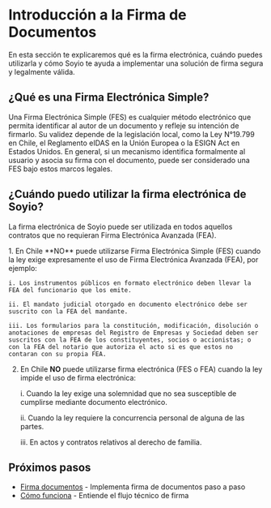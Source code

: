 
# Introducción a la Firma de Documentos

En esta sección te explicaremos qué es la firma electrónica, cuándo puedes utilizarla y cómo Soyio te ayuda a implementar una solución de firma segura y legalmente válida.

## ¿Qué es una Firma Electrónica Simple?

Una Firma Electrónica Simple (FES) es cualquier método electrónico que permita identificar al autor de un documento y refleje su intención de firmarlo. Su validez depende de la legislación local, como la Ley N°19.799 en Chile, el Reglamento eIDAS en la Unión Europea o la ESIGN Act en Estados Unidos. En general, si un mecanismo identifica formalmente al usuario y asocia su firma con el documento, puede ser considerado una FES bajo estos marcos legales.

## ¿Cuándo puedo utilizar la firma electrónica de Soyio?

La firma electrónica de Soyio puede ser utilizada en todos aquellos contratos que no requieran Firma Electrónica Avanzada (FEA).

<Admonition type="note" icon="🇨🇱" title="Excepciones en Chile">
1. En Chile **NO** puede utilizarse Firma Electrónica Simple (FES) cuando la ley exige expresamente el uso de Firma Electrónica Avanzada (FEA), por ejemplo:

    i. Los instrumentos públicos en formato electrónico deben llevar la FEA del funcionario que los emite.

    ii. El mandato judicial otorgado en documento electrónico debe ser suscrito con la FEA del mandante.

    iii. Los formularios para la constitución, modificación, disolución o anotaciones de empresas del Registro de Empresas y Sociedad deben ser suscritos con la FEA de los constituyentes, socios o accionistas; o con la FEA del notario que autoriza el acto si es que estos no contaran con su propia FEA.

2. En Chile **NO** puede utilizarse firma electrónica (FES o FEA) cuando la ley impide el uso de firma electrónica:

    i. Cuando la ley exige una solemnidad que no sea susceptible de cumplirse mediante documento electrónico.

    ii. Cuando la ley requiere la concurrencia personal de alguna de las partes.

    iii. En actos y contratos relativos al derecho de familia.
</Admonition>

## Próximos pasos

- [Firma documentos](./sign-documents) - Implementa firma de documentos paso a paso
- [Cómo funciona](./how-it-works) - Entiende el flujo técnico de firma
